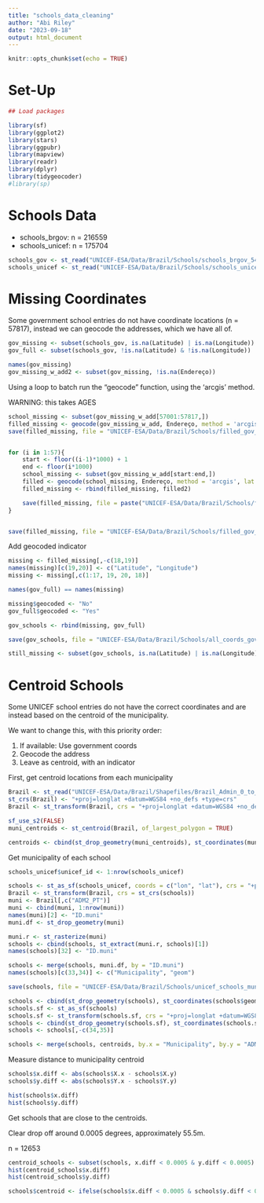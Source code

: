 ```yaml
---
title: "schools_data_cleaning"
author: "Abi Riley"
date: "2023-09-18"
output: html_document
---
```


```r
knitr::opts_chunk$set(echo = TRUE)
```

# Set-Up

```r

## Load packages

library(sf)
library(ggplot2)
library(stars)
library(ggpubr)
library(mapview)
library(readr)
library(dplyr)
library(tidygeocoder)
#library(sp)

```

# Schools Data

- schools_brgov: n = 216559 
- schools_unicef: n = 175704

```r

schools_gov <- st_read("UNICEF-ESA/Data/Brazil/Schools/schools_brgov_54009.gpkg")
schools_unicef <- st_read("UNICEF-ESA/Data/Brazil/Schools/schools_unicef_54009.gpkg")

```

# Missing Coordinates

Some government school entries do not have coordinate locations (n = 57817), instead we can geocode the addresses, which we have all of.

```r

gov_missing <- subset(schools_gov, is.na(Latitude) | is.na(Longitude))
gov_full <- subset(schools_gov, !is.na(Latitude) & !is.na(Longitude))

names(gov_missing)
gov_missing_w_add2 <- subset(gov_missing, !is.na(Endereço))

```

Using a loop to batch run the "geocode" function, using the 'arcgis' method. 

WARNING: this takes AGES

```r


school_missing <- subset(gov_missing_w_add[57001:57817,])
filled_missing <- geocode(gov_missing_w_add, Endereço, method = 'arcgis', lat = Latitude.new , long = Longitude.new)
save(filled_missing, file = "UNICEF-ESA/Data/Brazil/Schools/filled_gov_schools_arcgis.RData")


for (i in 1:57){
    start <- floor((i-1)*1000) + 1
    end <- floor(i*1000)
    school_missing <- subset(gov_missing_w_add[start:end,])
    filled <- geocode(school_missing, Endereço, method = 'arcgis', lat = Latitude.new , long = Longitude.new)
    filled_missing <- rbind(filled_missing, filled2)

    save(filled_missing, file = paste("UNICEF-ESA/Data/Brazil/Schools/filled_gov_schools_arcgis_", i, ".RData", sep = ""))
}


save(filled_missing, file = "UNICEF-ESA/Data/Brazil/Schools/filled_gov_schools_arcgis.RData")

```

Add geocoded indicator

```r

missing <- filled_missing[,-c(18,19)]
names(missing)[c(19,20)] <- c("Latitude", "Longitude")
missing <- missing[,c(1:17, 19, 20, 18)]

names(gov_full) == names(missing)

missing$geocoded <- "No"
gov_full$geocoded <- "Yes"

gov_schools <- rbind(missing, gov_full)

save(gov_schools, file = "UNICEF-ESA/Data/Brazil/Schools/all_coords_gov_schools_arcgis.RData")

still_missing <- subset(gov_schools, is.na(Latitude) | is.na(Longitude))

```


# Centroid Schools

Some UNICEF school entries do not have the correct coordinates and are instead based on the centroid of the municipality.

We want to change this, with this priority order:

1. If available: Use government coords
2. Geocode the address
3. Leave as centroid, with an indicator

First, get centroid locations from each municipality

```r

Brazil <- st_read("UNICEF-ESA/Data/Brazil/Shapefiles/Brazil_Admin_0_to_2/bra_admbnda_adm2_ibge_2020.shp")
st_crs(Brazil) <- "+proj=longlat +datum=WGS84 +no_defs +type=crs"
Brazil <- st_transform(Brazil, crs = "+proj=longlat +datum=WGS84 +no_defs +type=crs")

sf_use_s2(FALSE)
muni_centroids <- st_centroid(Brazil, of_largest_polygon = TRUE)

centroids <- cbind(st_drop_geometry(muni_centroids), st_coordinates(muni_centroids))

```

Get municipality of each school

```r

schools_unicef$unicef_id <- 1:nrow(schools_unicef)

schools <- st_as_sf(schools_unicef, coords = c("lon", "lat"), crs = "+proj=longlat +datum=WGS84 +no_defs +type=crs")
Brazil <- st_transform(Brazil, crs = st_crs(schools))
muni <- Brazil[,c("ADM2_PT")]
muni <- cbind(muni, 1:nrow(muni))
names(muni)[2] <- "ID.muni"
muni.df <- st_drop_geometry(muni)

muni.r <- st_rasterize(muni)
schools <- cbind(schools, st_extract(muni.r, schools)[1])
names(schools)[32] <- "ID.muni"

schools <- merge(schools, muni.df, by = "ID.muni")
names(schools)[c(33,34)] <- c("Municipality", "geom")

save(schools, file = "UNICEF-ESA/Data/Brazil/Schools/unicef_schools_municipality.RData")

schools <- cbind(st_drop_geometry(schools), st_coordinates(schools$geom))
schools.sf <- st_as_sf(schools)
schools.sf <- st_transform(schools.sf, crs = "+proj=longlat +datum=WGS84 +no_defs +type=crs")
schools <- cbind(st_drop_geometry(schools.sf), st_coordinates(schools.sf))
schools <- schools[,-c(34,35)]

schools <- merge(schools, centroids, by.x = "Municipality", by.y = "ADM2_PT", all.x = TRUE, all.y = FALSE)

```

Measure distance to municipality centroid

```r


schools$x.diff <- abs(schools$X.x - schools$X.y)
schools$y.diff <- abs(schools$Y.x - schools$Y.y)

hist(schools$x.diff)
hist(schools$y.diff)

```
Get schools that are close to the centroids.

Clear drop off around 0.0005 degrees, approximately 55.5m.

n = 12653

```r
centroid_schools <- subset(schools, x.diff < 0.0005 & y.diff < 0.0005)
hist(centroid_schools$x.diff)
hist(centroid_schools$y.diff)

schools$centroid <- ifelse(schools$x.diff < 0.0005 & schools$y.diff < 0.0005, 1, 0)
```



